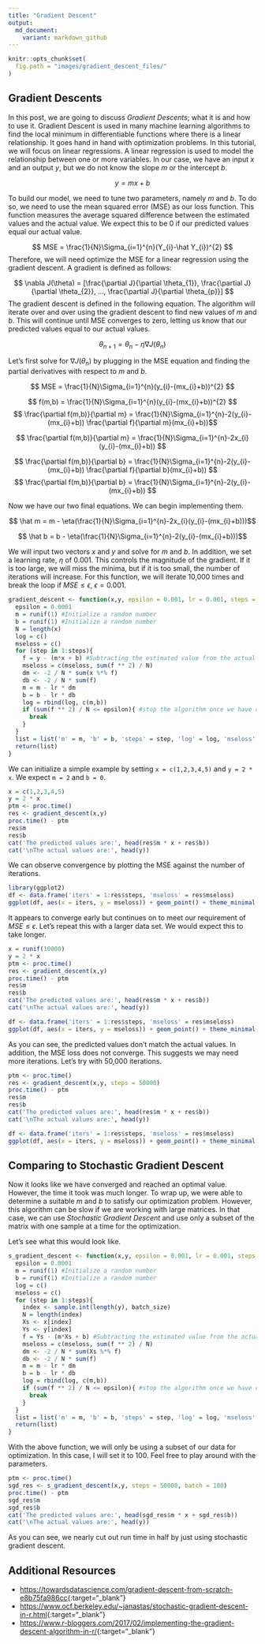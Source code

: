 ```yaml
---
title: "Gradient Descent"
output:
  md_document:
    variant: markdown_github
---
```


```r
knitr::opts_chunk$set(
  fig.path = "images/gradient_descent_files/"
)
```

## Gradient Descents

In this post, we are going to discuss _Gradient Descents_; what it is and how to use it. Gradient Descent is used in many machine learning algorithms to find the local minimum in differentiable functions where there is a linear relationship. It goes hand in hand with optimization problems. In this tutorial, we will focus on linear regressions. A linear regression is used to model the relationship between one or more variables. In our case, we have an input $x$ and an output $y$, but we do not know the slope $m$ or the intercept $b$. 

$$ y = mx + b $$

To build our model, we need to tune two parameters, namely $m$ and $b$. To do so, we need to use the mean squared error (MSE) as our loss function. This function measures the average squared difference between the estimated values and the actual value. We expect this to be 0 if our predicted values equal our actual value. 

$$ MSE = \frac{1}{N}\Sigma_{i=1}^{n}(Y_{i}-\hat Y_{i})^{2} $$
Therefore, we will need optimize the MSE for a linear regression using the gradient descent. A gradient is defined as follows:

$$ \nabla J(\theta) = [\frac{\partial J}{\partial \theta_{1}}, \frac{\partial J}{\partial \theta_{2}}, ..., \frac{\partial J}{\partial \theta_{p}}] $$
The gradient descent is defined in the following equation. The algorithm will iterate over and over using the gradient descent to find new values of $m$ and $b$. This will continue until MSE converges to zero, letting us know that our predicted values equal to our actual values. 

$$ \theta_{n + 1} = \theta_{n} - \eta \nabla J(\theta_{n})$$

Let's first solve for $\nabla J(\theta_{n})$ by plugging in the MSE equation and finding the partial derivatives with respect to $m$ and $b$.

$$ MSE = \frac{1}{N}\Sigma_{i=1}^{n}(y_{i}-(mx_{i}+b))^{2} $$

$$ f(m,b) = \frac{1}{N}\Sigma_{i=1}^{n}(y_{i}-(mx_{i}+b))^{2} $$
$$ \frac{\partial f(m,b)}{\partial m} = \frac{1}{N}\Sigma_{i=1}^{n}-2(y_{i}-(mx_{i}+b)) \frac{\partial f}{\partial m}(mx_{i}+b))$$

$$ \frac{\partial f(m,b)}{\partial m} = \frac{1}{N}\Sigma_{i=1}^{n}-2x_{i}(y_{i}-(mx_{i}+b)) $$

$$ \frac{\partial f(m,b)}{\partial b} = \frac{1}{N}\Sigma_{i=1}^{n}-2(y_{i}-(mx_{i}+b)) \frac{\partial f}{\partial b}(mx_{i}+b)) $$
$$ \frac{\partial f(m,b)}{\partial b} = \frac{1}{N}\Sigma_{i=1}^{n}-2(y_{i}-(mx_{i}+b)) $$ 

Now we have our two final equations. We can begin implementing them. 

$$ \hat m = m - \eta(\frac{1}{N}\Sigma_{i=1}^{n}-2x_{i}(y_{i}-(mx_{i}+b)))$$

$$ \hat b = b - \eta(\frac{1}{N}\Sigma_{i=1}^{n}-2(y_{i}-(mx_{i}+b)))$$ 

We will input two vectors $x$ and $y$ and solve for $m$ and $b$. In addition, we set a learning rate, $\eta$ of 0.001. This controls the magnitude of the gradient. If it is too large, we will miss the minima, but if it is too small, the number of iterations will increase. For this function, we will iterate 10,000 times and break the loop if $MSE \le \epsilon$, $\epsilon = 0.001$.

```r
gradient_descent <- function(x,y, epsilon = 0.001, lr = 0.001, steps = 10000){
  epsilon = 0.0001
  m = runif(1) #Initialize a random number
  b = runif(1) #Initialize a random number
  N = length(x)
  log = c()
  mseloss = c()
  for (step in 1:steps){
    f = y - (m*x + b) #Subtracting the estimated value from the actual value
    mseloss = c(mseloss, sum(f ** 2) / N)
    dm <- -2 / N * sum(x %*% f)
    db <- -2 / N * sum(f)
    m = m - lr * dm
    b = b - lr * db
    log = rbind(log, c(m,b))
    if (sum(f ** 2) / N <= epsilon){ #stop the algorithm once we have converged to zero
      break
    }
  }
  list = list('m' = m, 'b' = b, 'steps' = step, 'log' = log, 'mseloss' = mseloss)
  return(list)
}
```

We can initialize a simple example by setting `x = c(1,2,3,4,5)` and `y = 2 * x`. We expect `m = 2` and `b = 0`.
```r
x = c(1,2,3,4,5)
y = 2 * x
ptm <- proc.time()
res <- gradient_descent(x,y)
proc.time() - ptm
res$m
res$b
cat('The predicted values are:', head(res$m * x + res$b))
cat('\nThe actual values are:', head(y))
```

We can observe convergence by plotting the MSE against the number of iterations. 
```r
library(ggplot2)
df <- data.frame('iters' = 1:res$steps, 'mseloss' = res$mseloss)
ggplot(df, aes(x = iters, y = mseloss)) + geom_point() + theme_minimal() + ylab('MSE Loss')
```

It appears to converge early but continues on to meet our requirement of $MSE \le \epsilon$. Let's repeat this with a larger data set. We would expect this to take longer. 

```r
x = runif(10000)
y = 2 * x
ptm <- proc.time()
res <- gradient_descent(x,y)
proc.time() - ptm
res$m
res$b
cat('The predicted values are:', head(res$m * x + res$b))
cat('\nThe actual values are:', head(y))
```

```r
df <- data.frame('iters' = 1:res$steps, 'mseloss' = res$mseloss)
ggplot(df, aes(x = iters, y = mseloss)) + geom_point() + theme_minimal() + ylab('MSE Loss')
```

As you can see, the predicted values don't match the actual values. In addition, the MSE loss does not converge. This suggests we may need more iterations. Let's try with 50,000 iterations. 

```r
ptm <- proc.time()
res <- gradient_descent(x,y, steps = 50000)
proc.time() - ptm
res$m
res$b
cat('The predicted values are:', head(res$m * x + res$b))
cat('\nThe actual values are:', head(y))
```

```r
df <- data.frame('iters' = 1:res$steps, 'mseloss' = res$mseloss)
ggplot(df, aes(x = iters, y = mseloss)) + geom_point() + theme_minimal() + ylab('MSE Loss')
```

## Comparing to Stochastic Gradient Descent

Now it looks like we have converged and reached an optimal value. However, the time it took was much longer. To wrap up, we were able to determine a suitable $m$ and $b$ to satisfy our optimization problem. However, this algorithm can be slow if we are working with large matrices. In that case, we can use _Stochastic Gradient Descent_ and use only a subset of the matrix with one sample at a time for the optimization. 

Let's see what this would look like. 

```r
s_gradient_descent <- function(x,y, epsilon = 0.001, lr = 0.001, steps = 10000, batch_size = 1){
  epsilon = 0.0001
  m = runif(1) #Initialize a random number
  b = runif(1) #Initialize a random number
  log = c()
  mseloss = c()
  for (step in 1:steps){
    index <- sample.int(length(y), batch_size)
    N = length(index)
    Xs <- x[index]
    Ys <- y[index]
    f = Ys - (m*Xs + b) #Subtracting the estimated value from the actual value
    mseloss = c(mseloss, sum(f ** 2) / N)
    dm <- -2 / N * sum(Xs %*% f)
    db <- -2 / N * sum(f)
    m = m - lr * dm
    b = b - lr * db
    log = rbind(log, c(m,b))
    if (sum(f ** 2) / N <= epsilon){ #stop the algorithm once we have converged to zero
      break
    }
  }
  list = list('m' = m, 'b' = b, 'steps' = step, 'log' = log, 'mseloss' = mseloss)
  return(list)
}
```

With the above function, we will only be using a subset of our data for optimization. In this case, I will set it to 100. Feel free to play around with the parameters. 

```r
ptm <- proc.time()
sgd_res <- s_gradient_descent(x,y, steps = 50000, batch = 100)
proc.time() - ptm
sgd_res$m
sgd_res$b
cat('The predicted values are:', head(sgd_res$m * x + sgd_res$b))
cat('\nThe actual values are:', head(y))
```

As you can see, we nearly cut out run time in half by just using stochastic gradient descent. 

## Additional Resources

- [https://towardsdatascience.com/gradient-descent-from-scratch-e8b75fa986cc](https://towardsdatascience.com/gradient-descent-from-scratch-e8b75fa986cc){:target="_blank"}
- [https://www.ocf.berkeley.edu/~janastas/stochastic-gradient-descent-in-r.html](https://www.ocf.berkeley.edu/~janastas/stochastic-gradient-descent-in-r.html){:target="_blank"}
- [https://www.r-bloggers.com/2017/02/implementing-the-gradient-descent-algorithm-in-r/](https://www.r-bloggers.com/2017/02/implementing-the-gradient-descent-algorithm-in-r/){:target="_blank"}
